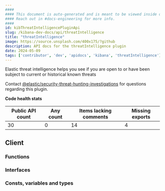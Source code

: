 ```yaml
---
####
#### This document is auto-generated and is meant to be viewed inside our experimental, new docs system.
#### Reach out in #docs-engineering for more info.
####
id: kibThreatIntelligencePluginApi
slug: /kibana-dev-docs/api/threatIntelligence
title: "threatIntelligence"
image: https://source.unsplash.com/400x175/?github
description: API docs for the threatIntelligence plugin
date: 2024-05-09
tags: ['contributor', 'dev', 'apidocs', 'kibana', 'threatIntelligence']
---
```


Elastic threat intelligence helps you see if you are open to or have been subject to current or historical known threats

Contact [@elastic/security-threat-hunting-investigations](https://github.com/orgs/elastic/teams/security-threat-hunting-investigations) for questions regarding this plugin.

**Code health stats**

| Public API count  | Any count | Items lacking comments | Missing exports |
|-------------------|-----------|------------------------|-----------------|
| 30 | 0 | 14 | 4 |

## Client

### Functions
<DocDefinitionList data={threatIntelligenceObj.client.functions}/>

### Interfaces
<DocDefinitionList data={threatIntelligenceObj.client.interfaces}/>

### Consts, variables and types
<DocDefinitionList data={threatIntelligenceObj.client.misc}/>

